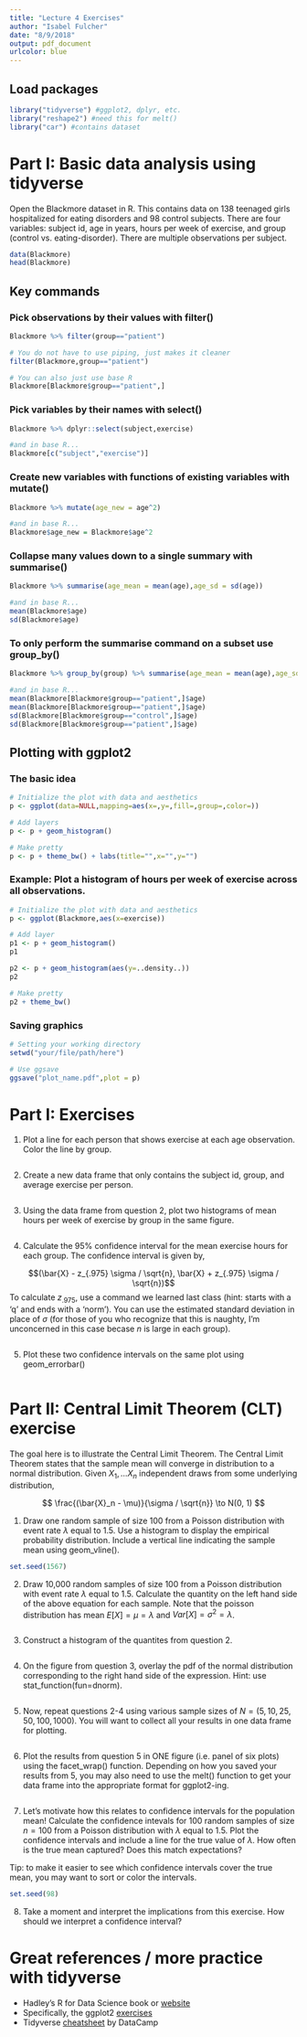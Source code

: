 ```yaml
---
title: "Lecture 4 Exercises"
author: "Isabel Fulcher"
date: "8/9/2018"
output: pdf_document
urlcolor: blue
---
```


## Load packages 
```r
library("tidyverse") #ggplot2, dplyr, etc.
library("reshape2") #need this for melt() 
library("car") #contains dataset
```

# Part I: Basic data analysis using tidyverse

Open the Blackmore dataset in R. This contains data on 138 teenaged girls hospitalized for eating disorders and 98 control subjects. There are four variables: subject id, age in years, hours per week of exercise, and group (control vs. eating-disorder). There are multiple observations per subject. 

```r
data(Blackmore)   
head(Blackmore)
```

## Key commands

### Pick observations by their values with filter()
```r
Blackmore %>% filter(group=="patient") 

# You do not have to use piping, just makes it cleaner
filter(Blackmore,group=="patient")

# You can also just use base R
Blackmore[Blackmore$group=="patient",]

```

### Pick variables by their names with select()
```r
Blackmore %>% dplyr::select(subject,exercise)

#and in base R...
Blackmore[c("subject","exercise")]
```

### Create new variables with functions of existing variables with mutate()
```r
Blackmore %>% mutate(age_new = age^2) 

#and in base R...
Blackmore$age_new = Blackmore$age^2
```

### Collapse many values down to a single summary with summarise()
```r
Blackmore %>% summarise(age_mean = mean(age),age_sd = sd(age))

#and in base R...
mean(Blackmore$age)
sd(Blackmore$age)
```

### To only perform the summarise command on a subset use group_by()
```r
Blackmore %>% group_by(group) %>% summarise(age_mean = mean(age),age_sd = sd(age)) 

#and in base R...
mean(Blackmore[Blackmore$group=="patient",]$age)
mean(Blackmore[Blackmore$group=="patient",]$age)
sd(Blackmore[Blackmore$group=="control",]$age)
sd(Blackmore[Blackmore$group=="patient",]$age)
```

## Plotting with ggplot2 

### The basic idea 
```r
# Initialize the plot with data and aesthetics
p <- ggplot(data=NULL,mapping=aes(x=,y=,fill=,group=,color=)) 

# Add layers 
p <- p + geom_histogram()

# Make pretty
p <- p + theme_bw() + labs(title="",x="",y="")
```

### Example: Plot a histogram of hours per week of exercise across all observations. 

```r
# Initialize the plot with data and aesthetics
p <- ggplot(Blackmore,aes(x=exercise))

# Add layer 
p1 <- p + geom_histogram() 
p1

p2 <- p + geom_histogram(aes(y=..density..))
p2

# Make pretty
p2 + theme_bw()
```

### Saving graphics 
```r
# Setting your working directory 
setwd("your/file/path/here")

# Use ggsave
ggsave("plot_name.pdf",plot = p)
```

\newpage

# Part I: Exercises
1. Plot a line for each person that shows exercise at each age observation. Color the line by group.
```r
```

2. Create a new data frame that only contains the subject id, group, and average exercise per person. 

```r
```

3. Using the data frame from question 2, plot two histograms of mean hours per week of exercise by group in the same figure.

```r
```

4. Calculate the 95\% confidence interval for the mean exercise hours for each group. The confidence interval is given by, 

$$(\bar{X} - z_{.975} \sigma / \sqrt{n}, \bar{X} + z_{.975} \sigma / \sqrt{n})$$
To calculate $z_{.975}$, use a command we learned last class (hint: starts with a 'q' and ends with a 'norm'). You can use the estimated standard deviation in place of $\sigma$ (for those of you who recognize that this is naughty, I'm unconcerned in this case becase $n$ is large in each group). 

```r
```

5. Plot these two confidence intervals on the same plot using geom_errorbar() 

```r
```

\newpage

# Part II: Central Limit Theorem (CLT) exercise 

The goal here is to illustrate the Central Limit Theorem. The Central Limit Theorem states that the sample mean will converge in distribution to a normal distribution. Given $X_1,...X_n$ independent draws from some underlying distribution, 

$$ \frac{(\bar{X}_n - \mu)}{\sigma / \sqrt{n}} \to N(0, 1) $$

1. Draw one random sample of size 100 from a Poisson distribution with event rate $\lambda$ equal to 1.5. Use a histogram to display the empirical probability distribution. Include a vertical line indicating the sample mean using geom_vline(). 
```r
set.seed(1567)
```

2. Draw 10,000 random samples of size 100 from a Poisson distribution with event rate $\lambda$ equal to 1.5. Calculate the quantity on the left hand side of the above equation for each sample. Note that the poisson distribution has mean $E[X] = \mu = \lambda$ and $Var[X] = \sigma^2 = \lambda$.  
```r
```

3. Construct a histogram of the quantites from question 2.

```r
```

4. On the figure from question 3, overlay the pdf of the normal distribution corresponding to the right hand side of the expression. Hint: use stat_function(fun=dnorm). 

```r
```

5. Now, repeat questions 2-4 using various sample sizes of $N=(5,10,25,50,100,1000)$. You will want to collect all your results in one data frame for plotting.

```r
```

6. Plot the results from question 5 in ONE figure (i.e. panel of six plots) using the facet_wrap() function. Depending on how you saved your results from 5, you may also need to use the melt() function to get your data frame into the appropriate format for ggplot2-ing.
```r
```


7. Let's motivate how this relates to confidence intervals for the population mean! Calculate the confidence intevals for 100 random samples of size $n=100$ from a Poisson distribution with $\lambda$ equal to 1.5. Plot the confidence intervals and include a line for the true value of $\lambda$. How often is the true mean captured? Does this match expectations?

Tip: to make it easier to see which confidence intervals cover the true mean, you may want to sort or color the intervals.

```r
set.seed(98)
```


8. Take a moment and interpret the implications from this exercise. How should we interpret a confidence interval?







# Great references / more practice with tidyverse

* Hadley's R for Data Science book or [website](http://r4ds.had.co.nz/)
* Specifically, the ggplot2 [exercises](http://r4ds.had.co.nz/graphics-for-communication.html)
* Tidyverse [cheatsheet](https://s3.amazonaws.com/assets.datacamp.com/blog_assets/Tidyverse+Cheat+Sheet.pdf) by DataCamp

